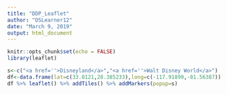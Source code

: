```yaml
---
title: "DDP_Leaflet"
author: "DSLearner12"
date: "March 9, 2019"
output: html_document
---
```


```r
knitr::opts_chunk$set(echo = FALSE)
library(leaflet)
```

```r
s<-c("<a href=''>Disneyland</a>","<a href=''>Walt Disney World</a>")
df<-data.frame(lat=c(33.8121,28.385233),long=c(-117.91899,-81.56387))
df %>% leaflet() %>% addTiles() %>% addMarkers(popup=s)

```
